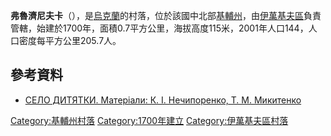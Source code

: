 {{coord|51|2|48|N|30|10|41|E|scale:30000|display=title}}

'''弗魯濟尼夫卡'''（{{lang-uk|Фрузинівка}}），是[[烏克蘭|烏克蘭]]的村落，位於該國中北部[[基輔州|基輔州]]，由[[伊萬基夫區|伊萬基夫區]]負責管轄，始建於1700年，面積0.7平方公里，海拔高度115米，2001年人口144，人口密度每平方公里205.7人。

==參考資料==
* [http://who-is-who.com.ua/bookmaket/msukuivshuna11/12/157/2.html СЕЛО ДИТЯТКИ. Матеріали: К. І. Нечипоренко, Т. М. Микитенко]{{dead link|date=2017年12月 |bot=InternetArchiveBot |fix-attempted=yes }}

{{DEFAULTSORT:Фрузинівка}}
[[Category:基輔州村落|Category:基輔州村落]]
[[Category:1700年建立|Category:1700年建立]]
[[Category:伊萬基夫區村落|Category:伊萬基夫區村落]]


{{Kiev-geo-stub}}
